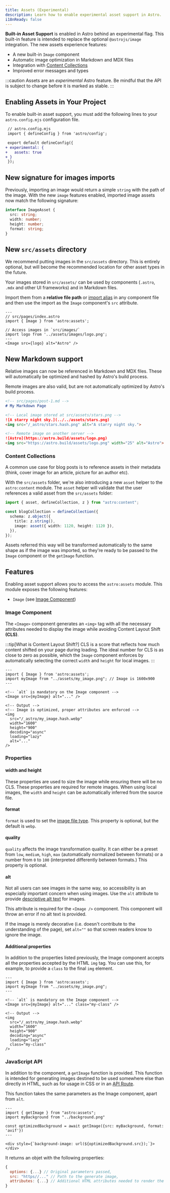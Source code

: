 ```yaml
---
title: Assets (Experimental)
description: Learn how to enable experimental asset support in Astro.
i18nReady: false
---
```


**Built-in Asset Support** is enabled in Astro behind an experimental flag. This built-in feature is intended to replace the optional `@astrojs/image` integration. The new assets experience features:

- A new built-in `Image` component
- Automatic image optimization in Markdown and MDX files
- Integration with [Content Collections](/en/guides/content-collections/)
- Improved error messages and types

:::caution
Assets are an _experimental_ Astro feature. Be mindful that the API is subject to change before it is marked as stable.
:::

## **Enabling Assets in Your Project**

To enable built-in asset support, you must add the following lines to your `astro.config.mjs` configuration file.

```diff
 // astro.config.mjs
 import { defineConfig } from 'astro/config';

 export default defineConfig({
+ experimental: {
+   assets: true
+ }
 });
```

## New signature for images imports

Previously, importing an image would return a simple `string` with the path of the image. With the new `image` features enabled, imported image assets now match the following signature:

```ts
interface ImageAsset {
  src: string;
  width: number;
  height: number;
  format: string;
}
```

## New `src/assets` directory

We recommend putting images in the `src/assets` directory. This is entirely optional, but will become the recommended location for other asset types in the future.

Your images stored in `src/assets/` can be used by components (`.astro`, `.mdx` and other UI frameworks) and in Markdown files.

Import them from a **relative file path** or [import alias](/en/guides/aliases/) in any component file and then use the import as the `Image` component's `src` attribute.

```astro
---
// src/pages/index.astro
import { Image } from 'astro:assets';

// Access images in `src/images/`
import logo from '../assets/images/logo.png';
---
<Image src={logo} alt="Astro" />
```

## New Markdown support

Relative images can now be referenced in Markdown and MDX files. These will automatically be optimized and hashed by Astro's build process.

Remote images are also valid, but are not automatically optimized by Astro's build process.

```md
<!-- src/pages/post-1.md -->
# My Markdown Page

<!-- Local image stored at src/assets/stars.png -->
![A starry night sky.](../../assets/stars.png)
<img src="/_astro/stars.hash.png" alt="A starry night sky.">

<!-- Remote image on another server -->
![Astro](https://astro.build/assets/logo.png)
<img src="https://astro.build/assets/logo.png" width="25" alt="Astro">
```

### Content Collections

A common use case for blog posts is to reference assets in their metadata (think, cover image for an article, picture for an author etc).

With the `src/assets` folder, we're also introducing a new `asset` helper to the `astro:content` module. The `asset` helper will validate that the user references a valid asset from the `src/assets` folder:

```ts
import { asset, defineCollection, z } from "astro:content";

const blogCollection = defineCollection({
  schema: z.object({
    title: z.string(),
    image: asset({ width: 1120, height: 1120 }),
  }),
});
```

Assets referred this way will be transformed automatically to the same shape as if the image was imported, so they're ready to be passed to the `Image` component or the `getImage` function.

## Features

Enabling asset support allows you to access the `astro:assets` module. This module exposes the following features:

- `Image` (see [Image Component](#image-component))

### Image Component

The `<Image>` component generates an `<img>` tag with all the necessary attributes needed to display the image while avoiding Content Layout Shift **(CLS)**.

:::tip[What is Content Layout Shift?]
CLS is a score that reflects how much content shifted on your page during loading. The ideal number for CLS is as close to zero as possible, which the `Image` component enforces by automatically selecting the correct `width` and `height` for local images.
:::

```astro
---
import { Image } from 'astro:assets';
import myImage from "../assets/my_image.png"; // Image is 1600x900
---

<!-- `alt` is mandatory on the Image component -->
<Image src={myImage} alt="..." />
```

```astro
<!-- Output -->
<!-- Image is optimized, proper attributes are enforced -->
<img
  src="/_astro/my_image.hash.webp"
  width="1600"
  height="900"
  decoding="async"
  loading="lazy"
  alt="..."
/>
```

### Properties

#### width and height

These properties are used to size the image while ensuring there will be no CLS. These properties are required for remote images. When using local images, the `width` and `height` can be automatically inferred from the source file.

#### format

`format` is used to set the [image file type](https://developer.mozilla.org/en-US/docs/Web/Media/Formats/Image_types#common_image_file_types). This property is optional, but the default is `webp`.

#### quality

`quality` affects the image transformation quality. It can either be a preset from `low`, `medium`, `high`, `max` (automatically normalized between formats) or a number from `0` to `100` (interpreted differently between formats.) This property is optional.

#### alt

Not all users can see images in the same way, so accessibility is an especially important concern when using images. Use the `alt` attribute to provide [descriptive alt text](https://www.w3.org/WAI/tutorials/images/) for images.

This attribute is required for the `<Image />` component. This component will throw an error if no alt text is provided.

If the image is merely decorative (i.e. doesn't contribute to the understanding of the page), set `alt=""` so that screen readers know to ignore the image.

#### Additional properties

In addition to the properties listed previously, the Image component accepts all the properties accepted by the HTML `img` tag. You can use this, for example, to provide a `class` to the final `img` element.

```astro
---
import { Image } from 'astro:assets';
import myImage from "../assets/my_image.png";
---

<!-- `alt` is mandatory on the Image component -->
<Image src={myImage} alt="..." class="my-class" />
```

```astro
<!-- Output -->
<img
  src="/_astro/my_image.hash.webp"
  width="1600"
  height="900"
  decoding="async"
  loading="lazy"
  class="my-class"
/>
```

### JavaScript API

In addition to the component, a `getImage` function is provided. This function is intended for generating images destined to be used somewhere else than directly in HTML, such as for usage in CSS or in an [API Route](/en/core-concepts/endpoints/#server-endpoints-api-routes).

This function takes the same parameters as the Image component, apart from `alt`.

```astro
---
import { getImage } from "astro:assets";
import myBackground from "../background.png"

const optimizedBackground = await getImage({src: myBackground, format: 'avif'})
---

<div style={`background-image: url(${optimizedBackground.src});`}></div>
```

It returns an objet with the following properties:

```js
{
  options: {...} // Original parameters passed,
  src: "https//..." // Path to the generate image,
  attributes: {...} // Additional HTML attributes needed to render the image (width, height, style, etc..)
}
```
